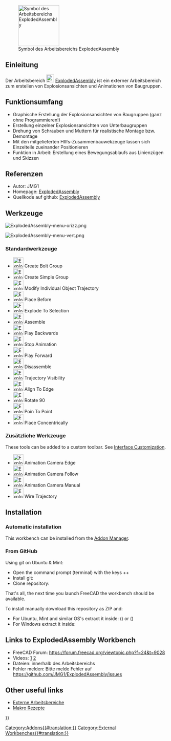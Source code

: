 <languages/>

[[File:ExplodedAssembly_workbench_icon.svg|thumb|128px|Symbol des Arbeitsbereichs ExplodedAssembly]]

{{TOCright}}

<span id="Introduction"></span>
== Einleitung ==

Der Arbeitsbereich [[File:ExplodedAssembly_workbench_icon.svg|24px]] [[ExplodedAssembly_Workbench/de|ExplodedAssembly]] ist ein externer Arbeitsbereich zum erstellen von Explosionsansichten und Animationen von Baugruppen.

<span id="Features"></span>
== Funktionsumfang ==

* Graphische Erstellung der Explosionsansichten von Baugruppen (ganz ohne Programmieren!)
* Erstellung einzelner Explosionsansichten von Unterbaugruppen
* Drehung von Schrauben und Muttern für realistische Montage bzw. Demontage 
* Mit den mitgelieferten HIlfs-Zusammenbauwekzeuge lassen sich Einzelteile zueinander Positionieren
* Funktion in Arbeit: Erstellung eines Bewegungsablaufs aus Linienzügen und Skizzen

<span id="References"></span>
== Referenzen ==

* Autor: JMG1
* Homepage: [https://github.com/JMG1/ExplodedAssembly ExplodedAssembly]
* Quellkode auf github: [https://github.com/JMG1/ExplodedAssembly ExplodedAssembly]

<span id="Tools"></span>
==Werkzeuge==

[[Image:ExplodedAssembly-menu-orizz.png]]
{{Caption|Werkzeugleiste}}

[[Image:ExplodedAssembly-menu-vert.png]]
{{Caption|Menü}}

<span id="Standard_tools"></span>
=== Standardwerkzeuge ===

<div lang="en" dir="ltr" class="mw-content-ltr">
* [[Image:ExplodedAssembly_CreateBoltGroup.png|32px]] Create Bolt Group
* [[Image:ExplodedAssembly_CreateSimpleGroup.png|32px]] Create Simple Group
* [[Image:ExplodedAssembly_ModifyIndividualObjectTrajectory.png|32px]] Modify Individual Object Trajectory
* [[Image:ExplodedAssembly_PlaceBefore.png|32px]] Place Before
* [[Image:ExplodedAssembly_ExplodeToSelection.png|32px]] Explode To Selection
* [[Image:ExplodedAssembly_Assemble.png|32px]] Assemble
* [[Image:ExplodedAssembly_PlayBackwards.png|32px]] Play Backwards
* [[Image:ExplodedAssembly_StopAnimation.png|32px]] Stop Animation
* [[Image:ExplodedAssembly_PlayForward.png|32px]] Play Forward
* [[Image:ExplodedAssembly_Disassemble.png|32px]] Disassemble
* [[Image:ExplodedAssembly_TrajectoryVisibility.png|32px]] Trajectory Visibility
* [[Image:ExplodedAssembly_AlignToEdge.png|32px]] Align To Edge
* [[Image:ExplodedAssembly_Rotate90.png|32px]] Rotate 90
* [[Image:ExplodedAssembly_PoinToPoint.png|32px]] Poin To Point
* [[Image:ExplodedAssembly_PlaceConcentrically.png|32px]] Place Concentrically
</div>

<span id="Additional_tools"></span>
===Zusätzliche Werkzeuge===

<div lang="en" dir="ltr" class="mw-content-ltr">
These tools can be added to a custom toolbar. See [[Interface_Customization|Interface Customization]].
</div>

<div lang="en" dir="ltr" class="mw-content-ltr">
* [[Image:ExplodedAssembly_AnimationCameraEdge.png|32px]] Animation Camera Edge
* [[Image:ExplodedAssembly_AnimationCameraFollow.png|32px]] Animation Camera Follow
* [[Image:ExplodedAssembly_AnimationCameraManual.png|32px]] Animation Camera Manual
* [[Image:ExplodedAssembly_WireTrajectory.png|32px]] Wire Trajectory
</div>

<div lang="en" dir="ltr" class="mw-content-ltr">
== Installation ==
</div>

<div lang="en" dir="ltr" class="mw-content-ltr">
=== Automatic installation ===
</div>

<div lang="en" dir="ltr" class="mw-content-ltr">
This workbench can be installed from the [[Std_AddonMgr|Addon Manager]].
</div>

<div lang="en" dir="ltr" class="mw-content-ltr">
=== From GitHub ===
</div>

<div lang="en" dir="ltr" class="mw-content-ltr">
Using git on Ubuntu & Mint:
* Open the command prompt (terminal) with the keys {{KEY|Ctrl}}+{{KEY|Alt}}+{{KEY|t}}
* Install git: {{Incode|sudo apt-get install git}}
* Clone repository: {{Incode|<nowiki>git clone https://github.com/JMG1/ExplodedAssembly ~/.FreeCAD/Mod/ExplodedAssembly</nowiki>}}
</div>

<div lang="en" dir="ltr" class="mw-content-ltr">
That's all, the next time you launch FreeCAD the workbench should be available.
</div>

<div lang="en" dir="ltr" class="mw-content-ltr">
To install manually download this repository as ZIP and:
* For Ubuntu, Mint and similar OS's extract it inside: {{FileName|/home/username/.local/share/FreeCAD/Mod}} ({{VersionPlus|0.20}}) or {{FileName|/home/username/.FreeCAD/Mod}} ({{VersionMinus|0.19}})
* For Windows extract it inside: {{FileName|C:\Users\your_user_name\AppData\Roaming\FreeCAD\Mod}}
</div>

<div lang="en" dir="ltr" class="mw-content-ltr">
== Links to ExplodedAssembly Workbench ==
</div>

* FreeCAD Forum: https://forum.freecad.org/viewtopic.php?f=24&t=9028
* Videos: [https://www.youtube.com/watch?v=lzYR7I2h7KQ] [https://www.youtube.com/watch?v=t72qdG772Q8&feature=youtu.be]
* Dateien: innerhalb des Arbeitsbereichs
* Fehler melden: Bitte melde Fehler auf  https://github.com/JMG1/ExplodedAssembly/issues

<div lang="en" dir="ltr" class="mw-content-ltr">
== Other useful links ==
</div>

* [[External_workbenches/de|Externe Arbeitsbereiche]]
* [[Macros_recipes/de|Makro Rezepte]]


{{Userdocnavi{{#translation:}}}}
[[Category:Addons{{#translation:}}]]
[[Category:External Workbenches{{#translation:}}]]